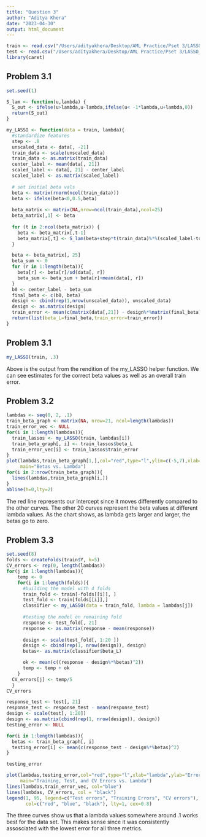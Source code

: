 ```yaml
---
title: "Question 3"
author: "Aditya Khera"
date: "2023-04-30"
output: html_document
---
```


```r
train <- read.csv("/Users/adityakhera/Desktop/AML Practice/Pset 3/LASSO_train.csv")
test <- read.csv("/Users/adityakhera/Desktop/AML Practice/Pset 3/LASSO_test.csv")
library(caret)
```

## Problem 3.1
```r

set.seed(1)

S_lam <- function(u,lambda) {
  S_out <- ifelse(u>lambda,u-lambda,ifelse(u< -1*lambda,u+lambda,0))
  return(S_out)
}

my_LASSO <- function(data = train, lambda){
  #standardize features
  step <- .8
  unscaled_data <- data[, -21]
  train_data <- scale(unscaled_data)
  train_data <- as.matrix(train_data)
  center_label <- mean(data[, 21])
  scaled_label <- data[, 21] - center_label
  scaled_label <- as.matrix(scaled_label)
  
  # set initial beta vals
  beta <- matrix(rnorm(ncol(train_data)))
  beta <- ifelse(beta<0,0.5,beta)
  
  beta_matrix <- matrix(NA,nrow=ncol(train_data),ncol=25)
  beta_matrix[,1] <- beta
  
  for (t in 2:ncol(beta_matrix)) {
    beta <- beta_matrix[,t-1]
    beta_matrix[,t] <- S_lam(beta+step*t(train_data)%*%(scaled_label-train_data%*%beta)/nrow(train_data),lambda)
  }

  beta <- beta_matrix[, 25]
  beta_sum <- 0
  for (r in 1:length(beta)){
    beta[r] <- beta[r]/sd(data[, r])
    beta_sum <- beta_sum + beta[r]+mean(data[, r])
  }
  b0 <- center_label - beta_sum
  final_beta <- c(b0, beta)
  design <- cbind(rep(1,nrow(unscaled_data)), unscaled_data)
  design <- as.matrix(design)
  train_error <- mean(c(matrix(data[,21]) - design%*%matrix(final_beta))^2)
  return(list(beta_L=final_beta,train_error=train_error))
}
```

## Problem 3.1
```r
my_LASSO(train, .3)
```
Above is the output from the rendition of the my_LASSO helper function. We can see estimates for the correct beta values as well as an overall train error.

## Problem 3.2
```r
lambdas <- seq(0, 2, .1)
train_beta_graph <- matrix(NA, nrow=21, ncol=length(lambdas))
train_error_vec <- NULL
for(i in 1:length(lambdas)){
  train_lassos <- my_LASSO(train, lambdas[i])
  train_beta_graph[, i] <- train_lassos$beta_L
  train_error_vec[i] <- train_lassos$train_error
}
plot(lambdas,train_beta_graph[1,],col="red",type="l",ylim=c(-5,7),xlab="lambda",ylab="Betas",
     main="Betas vs. Lambda")
for(i in 2:nrow(train_beta_graph)){
  lines(lambdas,train_beta_graph[i,])
}
abline(h=0,lty=2)
```
The red line represents our intercept since it moves differently compared to the other curves. The other 20 curves represent the beta values at different lambda values. As the chart shows, as lambda gets larger and larger, the betas go to zero.

## Problem 3.3
```r
set.seed(8)
folds <- createFolds(train$Y, k=5)
CV_errors <- rep(0, length(lambdas))
for(j in 1:length(lambdas)){
    temp <- 0
    for(i in 1:length(folds)){
      #building the model with 4 folds
      train_fold <- train[-folds[[i]], ]
      test_fold <- train[folds[[i]],]
      classifier <- my_LASSO(data = train_fold, lambda = lambdas[j])
      
      #testing the model on remaining fold
      response <- test_fold[, 21]
      response <- as.matrix(response - mean(response))
      
      design <- scale(test_fold[, 1:20 ])
      design <- cbind(rep(1, nrow(design)), design)
      betas<- as.matrix(classifier$beta_L)

      ok <- mean(c((response - design%*%betas)^2))
      temp <- temp + ok
    }
  CV_errors[j] <- temp/5
  }
CV_errors
```

```r
response_test <- test[, 21]
response_test <- response_test - mean(response_test)
design <- scale(test[, 1:20])
design <- as.matrix(cbind(rep(1, nrow(design)), design))
testing_error <- NULL

for(i in 1:length(lambdas)){
  betas <- train_beta_graph[, i]
  testing_error[i] <- mean(c(response_test - design%*%betas)^2)
}

testing_error
```

```r
plot(lambdas,testing_error,col="red",type="l",xlab="lambda",ylab="Errors",
     main="Training, Test, and CV Errors vs. Lambda")
lines(lambdas,train_error_vec, col="blue")
lines(lambdas, CV_errors, col = "black")
legend(1, 95, legend=c("Test errors", "Training Errors", "CV errors"),
       col=c("red", "blue", "black"), lty=1, cex=0.8)
```
The three curves show us that a lambda values somewhere around .1 works best for the data set. This makes sense since it was consistently assosciated with the lowest error for all three metrics.
